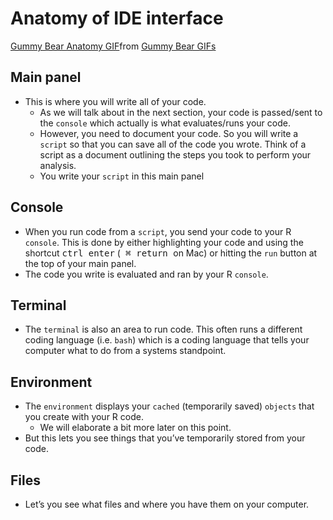 # Anatomy of IDE interface {#sec-anatomy}


<div class="tenor-gif-embed" data-postid="14322357" data-share-method="host" data-aspect-ratio="0.7" data-width="100%"><a href="https://tenor.com/view/gummy-bear-anatomy-the-insides-gif-14322357">Gummy Bear Anatomy GIF</a>from <a href="https://tenor.com/search/gummy+bear-gifs">Gummy Bear GIFs</a></div> <script type="text/javascript" async src="https://tenor.com/embed.js"></script>

## Main panel

- This is where you will write all of your code.
    - As we will talk about in the next section, your code is passed/sent to the `console` which actually is what evaluates/runs your code. 
    - However, you need to document your code. So you will write a `script` so that you can save all of the code you wrote. Think of a script as a document outlining the steps you took to perform your analysis.
    - You write your `script` in this main panel

## Console

- When you run code from a `script`, you send your code to your R `console`. This is done by either highlighting your code and using the shortcut <kbd>ctrl enter</kbd> (<kbd> ⌘ return </kbd> on Mac) or hitting the `run` button at the top of your main panel.
- The code you write is evaluated and ran by your R `console`.

## Terminal

- The `terminal` is also an area to run code. This often runs a different coding language (i.e. `bash`) which is a coding language that tells your computer what to do from a systems standpoint. 

## Environment

- The `environment` displays your `cached` (temporarily saved) `objects` that you create with your R code.
    - We will elaborate a bit more later on this point.
- But this lets you see things that you've temporarily stored from your code. 

## Files

- Let's you see what files and where you have them on your computer.